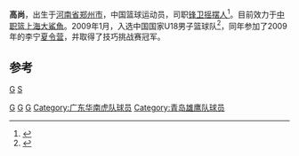 {{篮球运动员
| name = {{PAGENAMEBASE}}
| image = 
| position =[[小前锋|小前锋]]<ref name="114nba">{{Cite web |url=http://www.114nba.com/cp-GaoShang/ |title=114NBA - {{PAGENAMEBASE}} |access-date=2014-07-12 |archive-url=https://web.archive.org/web/20140714180819/http://www.114nba.com/cp-GaoShang/ |archive-date=2014-07-14 |dead-url=yes }}</ref>
| number = 27
| height_cm = 198
| weight_kg = 95<ref name="114nba"/><ref name="cbadata">[{{Cite web |url=http://cbadata.sports.sohu.com/players/statistics/501401 |title=CBA球员介绍 - {{PAGENAMEBASE}} |access-date=2014-07-12 |archive-date=2020-12-03 |archive-url=https://web.archive.org/web/20201203040522/http://cbadata.sports.sohu.com/players/statistics/501401 |dead-url=no }} CBA球员介绍 - {{PAGENAMEBASE}}]</ref>
| team = 上海大鲨鱼
| nationality = {{PRC}}
| birth_date ={{Birth date and age|1994|8|10}}<ref name="114nba"/>
| birth_place = {{CHN}}[[河南省|河南省]][[郑州市|郑州市]]<ref name="114nba"/>
| death_date = 
| death_place =
| highschool = 
| college = 
| career_start = 2012
| career_end = 
| years1 = [[2012-13年中国男子篮球职业联赛|2012]]–[[2016-17年中国男子篮球职业联赛|2017]]
| team1 = [[广东宏远篮球俱乐部|广东华南虎]]
| years2 = [[2017-18年中国男子篮球职业联赛|2017]]–[[2018-19年中国男子篮球职业联赛|2019]]
| team2 = [[青岛国信双星雄鹰篮球俱乐部|青岛雄鹰]]
| years3 = [[2019-20年中国男子篮球职业联赛|2019–2020]]
| team3 = [[北京控股紫禁勇士篮球俱乐部|北京紫禁勇士]]
| years4 = [[2020-21年中国男子篮球职业联赛|2020]]–
| team4 = [[上海久事大鲨鱼篮球俱乐部|上海大鲨鱼]]
| highlights = 
* CBA总冠军 ([[2012-13年中国男子篮球职业联赛|2013]])
}}
{{About|中国篮球运动员'''高尚'''}}
'''高尚'''{{BD|1994年|8月10日}}，出生于[[河南省|河南省]][[郑州市|郑州市]]，中国篮球运动员，司职[[锋卫摇摆人|锋卫摇摆人]]<ref>{{Cite web |url=http://sports.ifeng.com/lanqiu/gjd/detail_2012_04/25/14128650_0.shtml |title=凤凰网 - 姚明后涌现一拨篮球新星 18岁高尚场均能砍38分 |access-date=2014-08-28 |archive-date=2019-11-28 |archive-url=https://web.archive.org/web/20191128085634/http://sports.ifeng.com/lanqiu/gjd/detail_2012_04/25/14128650_0.shtml |dead-url=no }}</ref>。目前效力于[[中国男子篮球职业联赛|中职篮]][[上海大鯊魚|上海大鯊魚]]。2009年1月，入选中国国家U18男子篮球队<ref>{{Cite web |url=http://sports.163.com/photoview/0ACR0005/87405.html#p=89U5ME3S0AF10005 |title=网易新闻 - 宏远——中国篮球的黄埔军校 阿联朱芳雨领衔高尚未来可期 |access-date=2014-08-28 |archive-date=2019-11-29 |archive-url=https://web.archive.org/web/20191129085415/http://sports.163.com/photoview/0ACR0005/87405.html#p=89U5ME3S0AF10005 |dead-url=no }}</ref>，同年参加了2009年的李宁[[夏令营|夏令营]]，并取得了技巧挑战赛冠军。

==参考==
{{reflist}}

{{2012-13赛季CBA总冠军|1}}
[[分类:郑州人|G]]
[[Category:中国男子篮球运动员|G]]
[[Category:上海大鲨鱼队球员|G]]
[[Category:北京紫禁勇士队球员|G]]
[[分类:高姓|S]]
[[Category:广东华南虎队球员|Category:广东华南虎队球员]]
[[Category:青岛雄鹰队球员|Category:青岛雄鹰队球员]]